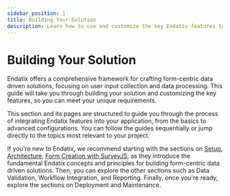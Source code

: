 ```yaml
---
sidebar_position: 1
title: Building Your Solution
description: Learn how to use and customize the key Endatix features to build your data centric solution
---
```



# Building Your Solution

Endatix offers a comprehensive framework for crafting form-centric data driven solutions, focusing on user input collection and data processing. This guide will take you through building your solution and customizing the key features, so you can meet your unique requirements.

This section and its pages are structured to guide you through the process of integrating Endatix features into your application, from the basics to advanced configurations. You can follow the guides sequentially or jump directly to the topics most relevant to your project.

If you're new to Endatix, we recommend starting with the sections on [Setup](/getting-started/setup-docker.md), [Architecture](/docs/getting-started/architecture), [Form Creation with SurveyJS](https://surveyjs.io/create-free-survey), as they introduce the fundamental Endatix concepts and principles for building form-centric data driven solutions. Then, you can explore the other sections such as Data Validation, Workflow Integration, and Reporting. Finally, once you're ready, explore the sections on Deployment and Maintenance.

<DocCardList />